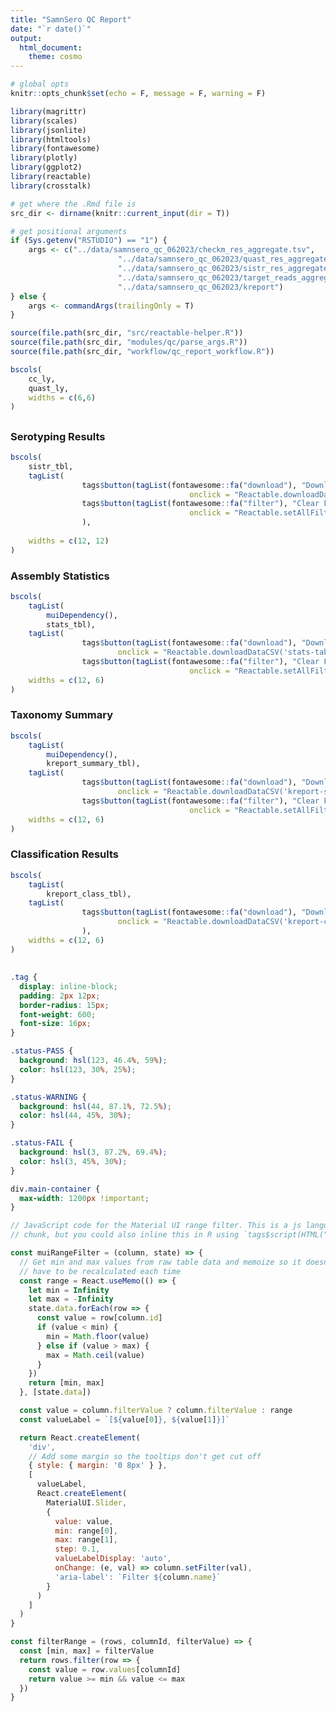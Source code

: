 ```yaml
---
title: "SamnSero QC Report"
date: "`r date()`"
output: 
  html_document:
    theme: cosmo
---
```


```r
# global opts
knitr::opts_chunk$set(echo = F, message = F, warning = F)
```

```r
library(magrittr)
library(scales)
library(jsonlite)
library(htmltools)
library(fontawesome)
library(plotly)
library(ggplot2)
library(reactable)
library(crosstalk)
```

```r
# get where the .Rmd file is
src_dir <- dirname(knitr::current_input(dir = T))

# get positional arguments
if (Sys.getenv("RSTUDIO") == "1") {
	args <- c("../data/samnsero_qc_062023/checkm_res_aggregate.tsv",
						"../data/samnsero_qc_062023/quast_res_aggregate.tsv",
						"../data/samnsero_qc_062023/sistr_res_aggregate.csv",
						"../data/samnsero_qc_062023/target_reads_aggregate.csv",
						"../data/samnsero_qc_062023/kreport")
} else {
	args <- commandArgs(trailingOnly = T)
}
```

```r
source(file.path(src_dir, "src/reactable-helper.R"))
source(file.path(src_dir, "modules/qc/parse_args.R"))
source(file.path(src_dir, "workflow/qc_report_workflow.R"))
```

```r
bscols(
	cc_ly,
	quast_ly,
	widths = c(6,6)
)
```

## {.tabset}

### Serotyping Results

```r
bscols(
	sistr_tbl,
	tagList(
				tags$button(tagList(fontawesome::fa("download"), "Download as CSV"),
										onclick = "Reactable.downloadDataCSV('sistr-table', 'SamnSero_sistr_res.csv')"),
				tags$button(tagList(fontawesome::fa("filter"), "Clear Filters"),
										onclick = "Reactable.setAllFilters('sistr-table', [])")
				),
	
	widths = c(12, 12)
)
```

### Assembly Statistics

```r
bscols(
	tagList(
		muiDependency(),
		stats_tbl),
	tagList(
				tags$button(tagList(fontawesome::fa("download"), "Download as CSV"),
  						onclick = "Reactable.downloadDataCSV('stats-table', 'SamnSero_assembly_stats.csv')"),
				tags$button(tagList(fontawesome::fa("filter"), "Clear Filters"),
										onclick = "Reactable.setAllFilters('stats-table', [])")),
	widths = c(12, 6)
)
```

### Taxonomy Summary

```r
bscols(
	tagList(
		muiDependency(),
		kreport_summary_tbl),
	tagList(
				tags$button(tagList(fontawesome::fa("download"), "Download as CSV"),
  						onclick = "Reactable.downloadDataCSV('kreport-summary-table', 'SamnSero_tax_summary.csv')"),
				tags$button(tagList(fontawesome::fa("filter"), "Clear Filters"),
										onclick = "Reactable.setAllFilters('kreport-summary-table', [])")),
	widths = c(12, 6)
)
```

### Classification Results

```r
bscols(
	tagList(
		kreport_class_tbl),
	tagList(
				tags$button(tagList(fontawesome::fa("download"), "Download as CSV"),
  						onclick = "Reactable.downloadDataCSV('kreport-class-table', 'SamnSero_tax_class_res.csv')")
				),
	widths = c(12, 6)
)
```

## {-}

```css
.tag {
  display: inline-block;
  padding: 2px 12px;
  border-radius: 15px;
  font-weight: 600;
  font-size: 16px;
}

.status-PASS {
  background: hsl(123, 46.4%, 59%);
  color: hsl(123, 30%, 25%);
}

.status-WARNING {
  background: hsl(44, 87.1%, 72.5%);
  color: hsl(44, 45%, 30%);
}

.status-FAIL {
  background: hsl(3, 87.2%, 69.4%);
  color: hsl(3, 45%, 30%);
}

div.main-container {
  max-width: 1200px !important;
}
```

```js
// JavaScript code for the Material UI range filter. This is a js language
// chunk, but you could also inline this in R using `tags$script(HTML("..."))`

const muiRangeFilter = (column, state) => {
  // Get min and max values from raw table data and memoize so it doesn't
  // have to be recalculated each time
  const range = React.useMemo(() => {
    let min = Infinity
    let max = -Infinity
    state.data.forEach(row => {
      const value = row[column.id]
      if (value < min) {
        min = Math.floor(value)
      } else if (value > max) {
        max = Math.ceil(value)
      }
    })
    return [min, max]
  }, [state.data])

  const value = column.filterValue ? column.filterValue : range
  const valueLabel = `[${value[0]}, ${value[1]}]`

  return React.createElement(
    'div',
    // Add some margin so the tooltips don't get cut off
    { style: { margin: '0 8px' } },
    [
      valueLabel,
      React.createElement(
        MaterialUI.Slider,
        {
          value: value,
          min: range[0],
          max: range[1],
          step: 0.1,
          valueLabelDisplay: 'auto',
          onChange: (e, val) => column.setFilter(val),
          'aria-label': `Filter ${column.name}`
        }
      )
    ]
  )
}

const filterRange = (rows, columnId, filterValue) => {
  const [min, max] = filterValue
  return rows.filter(row => {
    const value = row.values[columnId]
    return value >= min && value <= max
  })
}
```
